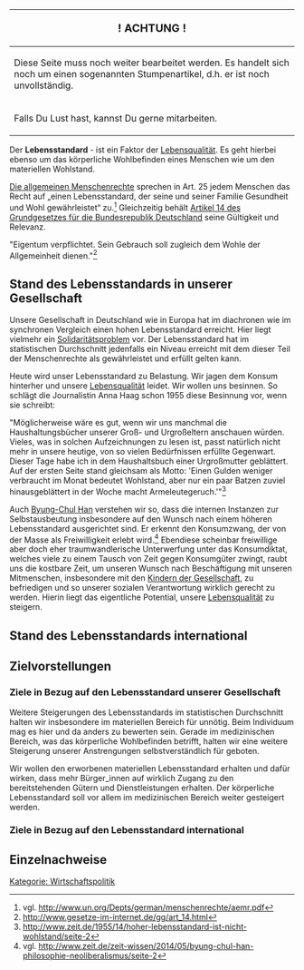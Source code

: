{| class="wikitable"
|-
!                         <big>! ACHTUNG !</big>
|-
|Diese Seite muss noch weiter bearbeitet werden. Es handelt sich noch um einen sogenannten Stumpenartikel, d.h. er ist noch unvollständig.
|-
|       Falls Du Lust hast, kannst Du gerne mitarbeiten.
|}


Der '''Lebensstandard''' - ist ein Faktor der [[Lebensqualität]]. Es geht hierbei ebenso um das körperliche Wohlbefinden eines Menschen wie um den materiellen Wohlstand.

[http://www.un.org/Depts/german/menschenrechte/aemr.pdf Die allgemeinen Menschenrechte] sprechen in Art. 25 jedem Menschen das Recht auf „einen Lebensstandard, der seine und seiner Familie Gesundheit und Wohl gewährleistet“ zu.<ref>vgl. http://www.un.org/Depts/german/menschenrechte/aemr.pdf</ref> Gleichzeitig behält [http://www.gesetze-im-internet.de/gg/art_14.html Artikel 14 des Grundgesetzes für die Bundesrepublik Deutschland] seine Gültigkeit und Relevanz.

"Eigentum verpflichtet. Sein Gebrauch soll zugleich dem Wohle der Allgemeinheit dienen."<ref>http://www.gesetze-im-internet.de/gg/art_14.html</ref>

== Stand des Lebensstandards in unserer Gesellschaft ==
Unsere Gesellschaft in Deutschland wie in Europa hat im diachronen wie im synchronen Vergleich einen hohen Lebensstandard erreicht. Hier liegt vielmehr ein [[Solidarität|Solidaritätsproblem]] vor. Der Lebensstandard hat im statistischen Durchschnitt jedenfalls ein Niveau erreicht mit dem dieser Teil der Menschenrechte als gewährleistet und erfüllt gelten kann.

Heute wird unser Lebensstandard zu Belastung. Wir jagen dem Konsum hinterher und unsere [[Lebensqualität]] leidet. Wir wollen uns besinnen. So schlägt die Journalistin Anna Haag schon 1955 diese Besinnung vor, wenn sie schreibt: 

"Möglicherweise wäre es gut, wenn wir uns manchmal die Haushaltungsbücher unserer Groß- und Urgroßeltern anschauen würden. Vieles, was in solchen Aufzeichnungen zu lesen ist, passt natürlich nicht mehr in unsere heutige, von so vielen Bedürfnissen erfüllte Gegenwart. Dieser Tage habe ich in dem Haushaltsbuch einer Urgroßmutter geblättert. Auf der ersten Seite stand gleichsam als Motto: 'Einen Gulden weniger verbraucht im Monat bedeutet Wohlstand, aber nur ein paar Batzen zuviel hinausgeblättert in der Woche macht Armeleutegeruch.'"<ref>http://www.zeit.de/1955/14/hoher-lebensstandard-ist-nicht-wohlstand/seite-2</ref>

Auch [https://de.wikipedia.org/wiki/Byung-Chul_Han Byung-Chul Han] verstehen wir so, dass die internen Instanzen zur Selbstausbeutung insbesondere auf den Wunsch nach einem höheren Lebensstandard ausgerichtet sind. Er erkennt den Konsumzwang, der von der Masse als Freiwilligkeit erlebt wird.<ref>vgl. http://www.zeit.de/zeit-wissen/2014/05/byung-chul-han-philosophie-neoliberalismus/seite-2</ref> Ebendiese scheinbar freiwillige aber doch eher traumwandlerische Unterwerfung unter das Konsumdiktat, welches viele zu einem Tausch von Zeit gegen Konsumgüter zwingt, raubt uns die kostbare Zeit, um unseren Wunsch nach Beschäftigung mit unseren Mitmenschen, insbesondere mit den [[Kinder der Gesellschaft|Kindern der Gesellschaft]], zu befriedigen und so unserer sozialen Verantwortung wirklich gerecht zu werden. Hierin liegt das eigentliche Potential, unsere [[Lebensqualität]] zu steigern.

== Stand des Lebensstandards international ==

== Zielvorstellungen == 

=== Ziele in Bezug auf den Lebensstandard unserer Gesellschaft ===
Weitere Steigerungen des Lebensstandards im statistischen Durchschnitt halten wir insbesondere im materiellen Bereich für unnötig. Beim Individuum mag es hier und da anders zu bewerten sein. Gerade im medizinischen Bereich, was das körperliche Wohlbefinden betrifft, halten wir eine weitere Steigerung unserer Anstrengungen selbstverständlich für geboten.

Wir wollen den erworbenen materiellen Lebensstandard erhalten und dafür wirken, dass mehr Bürger_innen auf wirklich Zugang zu den bereitstehenden Gütern und Dienstleistungen erhalten. Der körperliche Lebensstandard soll vor allem im medizinischen Bereich weiter gesteigert werden. 

=== Ziele in Bezug auf den Lebensstandard international ===

== Einzelnachweise ==
<references />
 

[[Kategorie: Wirtschaftspolitik]]